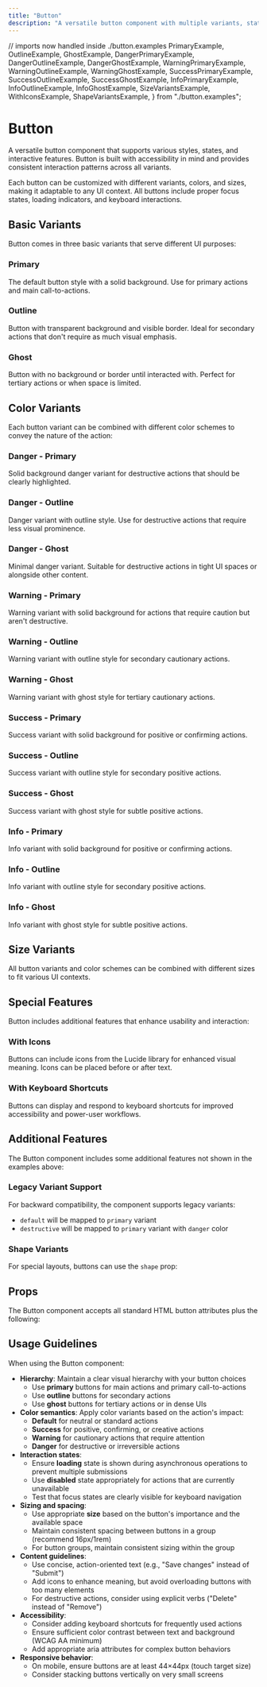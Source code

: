 ```yaml
---
title: "Button"
description: "A versatile button component with multiple variants, states, and sizes"
---
```


// imports now handled inside ./button.examples
  PrimaryExample,
  OutlineExample,
  GhostExample,
  DangerPrimaryExample,
  DangerOutlineExample,
  DangerGhostExample,
  WarningPrimaryExample,
  WarningOutlineExample,
  WarningGhostExample,
  SuccessPrimaryExample,
  SuccessOutlineExample,
  SuccessGhostExample,
  InfoPrimaryExample,
  InfoOutlineExample,
  InfoGhostExample,
  SizeVariantsExample,
  WithIconsExample,
  ShapeVariantsExample,
} from "./button.examples";

# Button

A versatile button component that supports various styles, states, and interactive features. Button is built with accessibility in mind and provides consistent interaction patterns across all variants.

Each button can be customized with different variants, colors, and sizes, making it adaptable to any UI context. All buttons include proper focus states, loading indicators, and keyboard interactions.

## Basic Variants

Button comes in three basic variants that serve different UI purposes:

### Primary

The default button style with a solid background. Use for primary actions and main call-to-actions.

<PrimaryExample />

### Outline

Button with transparent background and visible border. Ideal for secondary actions that don't require as much visual emphasis.

  <OutlineExample />

### Ghost

Button with no background or border until interacted with. Perfect for tertiary actions or when space is limited.

<GhostExample />

## Color Variants

Each button variant can be combined with different color schemes to convey the nature of the action:

### Danger - Primary

Solid background danger variant for destructive actions that should be clearly highlighted.

<DangerPrimaryExample />

### Danger - Outline

Danger variant with outline style. Use for destructive actions that require less visual prominence.

<DangerOutlineExample />

### Danger - Ghost

Minimal danger variant. Suitable for destructive actions in tight UI spaces or alongside other content.

<DangerGhostExample />

### Warning - Primary

Warning variant with solid background for actions that require caution but aren't destructive.

<WarningPrimaryExample />

### Warning - Outline

Warning variant with outline style for secondary cautionary actions.

<WarningOutlineExample />

### Warning - Ghost

Warning variant with ghost style for tertiary cautionary actions.

<WarningGhostExample />

### Success - Primary

Success variant with solid background for positive or confirming actions.

<SuccessPrimaryExample />

### Success - Outline

Success variant with outline style for secondary positive actions.

<SuccessOutlineExample />

### Success - Ghost

Success variant with ghost style for subtle positive actions.

<SuccessGhostExample />

### Info - Primary

Info variant with solid background for positive or confirming actions.

<InfoPrimaryExample />

### Info - Outline

Info variant with outline style for secondary positive actions.

<InfoOutlineExample />

### Info - Ghost

Info variant with ghost style for subtle positive actions.

<InfoGhostExample />

## Size Variants

All button variants and color schemes can be combined with different sizes to fit various UI contexts.

<SizeVariantsExample />

## Special Features

Button includes additional features that enhance usability and interaction:

### With Icons

Buttons can include icons from the Lucide library for enhanced visual meaning. Icons can be placed before or after text.

<WithIconsExample />

### With Keyboard Shortcuts

Buttons can display and respond to keyboard shortcuts for improved accessibility and power-user workflows.

## Additional Features

The Button component includes some additional features not shown in the examples above:

### Legacy Variant Support

For backward compatibility, the component supports legacy variants:

- `default` will be mapped to `primary` variant
- `destructive` will be mapped to `primary` variant with `danger` color

### Shape Variants

For special layouts, buttons can use the `shape` prop:

<ShapeVariantsExample />

## Props

The Button component accepts all standard HTML button attributes plus the following:

<AutoTypeTable
  name="DocumentedButtonProps"
  path="../../internal/ui/src/components/button.tsx"
/>

## Usage Guidelines

When using the Button component:

- **Hierarchy**: Maintain a clear visual hierarchy with your button choices
  - Use **primary** buttons for main actions and primary call-to-actions
  - Use **outline** buttons for secondary actions
  - Use **ghost** buttons for tertiary actions or in dense UIs
- **Color semantics**: Apply color variants based on the action's impact:
  - **Default** for neutral or standard actions
  - **Success** for positive, confirming, or creative actions
  - **Warning** for cautionary actions that require attention
  - **Danger** for destructive or irreversible actions
- **Interaction states**:
  - Ensure **loading** state is shown during asynchronous operations to prevent multiple submissions
  - Use **disabled** state appropriately for actions that are currently unavailable
  - Test that focus states are clearly visible for keyboard navigation
- **Sizing and spacing**:
  - Use appropriate **size** based on the button's importance and the available space
  - Maintain consistent spacing between buttons in a group (recommend 16px/1rem)
  - For button groups, maintain consistent sizing within the group
- **Content guidelines**:
  - Use concise, action-oriented text (e.g., "Save changes" instead of "Submit")
  - Add icons to enhance meaning, but avoid overloading buttons with too many elements
  - For destructive actions, consider using explicit verbs ("Delete" instead of "Remove")
- **Accessibility**:
  - Consider adding keyboard shortcuts for frequently used actions
  - Ensure sufficient color contrast between text and background (WCAG AA minimum)
  - Add appropriate aria attributes for complex button behaviors
- **Responsive behavior**:
  - On mobile, ensure buttons are at least 44×44px (touch target size)
  - Consider stacking buttons vertically on very small screens
